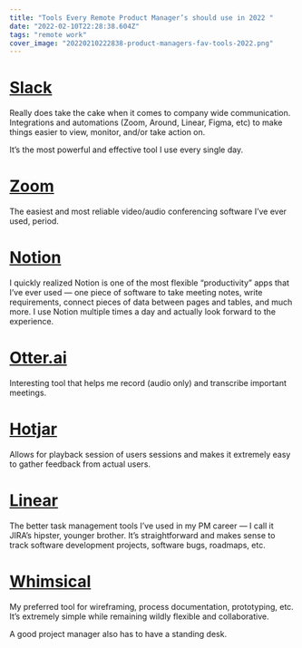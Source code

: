 ```yaml
---
title: "Tools Every Remote Product Manager’s should use in 2022 "
date: "2022-02-10T22:28:38.604Z"
tags: "remote work"
cover_image: "20220210222838-product-managers-fav-tools-2022.png"
---
```


# [Slack](http://slack.com)

Really does take the cake when it comes to company wide communication.
Integrations and automations (Zoom, Around, Linear, Figma, etc) to make things easier to view, monitor, and/or take action on.

It’s the most powerful and effective tool I use every single day.

# [Zoom](http://zoom.us)

The easiest and most reliable video/audio conferencing software I’ve ever used, period.

# [Notion](http://notion.so)

I quickly realized Notion is one of the most flexible “productivity” apps that I’ve ever used — one piece of software to take meeting notes, write requirements, connect pieces of data between pages and tables, and much more. I use Notion multiple times a day and actually look forward to the experience.

# [Otter.ai](http://otter.ai)

Interesting tool that helps me record (audio only) and transcribe important meetings.

# [Hotjar](https://www.hotjar.com/)

Allows for playback session of users sessions and makes it extremely easy to gather feedback from actual users.

# [Linear](http://linear.app)

The better task management tools I’ve used in my PM career — I call it JIRA’s hipster, younger brother. It’s straightforward and makes sense to track software development projects, software bugs, roadmaps, etc.

# [Whimsical](https://whimsical.com/)

My preferred tool for wireframing, process documentation, prototyping, etc. It’s extremely simple while remaining wildly flexible and collaborative.

A good project manager also has to have a standing desk.
